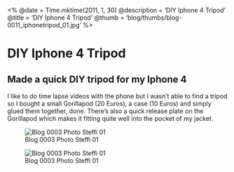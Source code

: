 <%
  @date = Time.mktime(2011, 1, 30)
  @description = 'DIY Iphone 4 Tripod'
  @title = 'DIY Iphone 4 Tripod'
  @thumb = 'blog/thumbs/blog-0011_iphonetripod_01.jpg'
%>

DIY Iphone 4 Tripod
======================

Made a quick DIY tripod for my Iphone 4
---------------------------------------

I like to do time lapse videos with the phone but I wasn't able to find a tripod so I bought a small Gorillapod (20 Euros), a case (10 Euros) and simply glued them together, done.
There's also a quick release plate on the Gorillapod which makes it fitting quite well into the pocket of my jacket.

![Blog 0003 Photo Steffi 01](/images/blog/blog-0011_iphonetripod_01.jpg)

![Blog 0003 Photo Steffi 01](/images/blog/blog-0011_iphonetripod_02.jpg)
